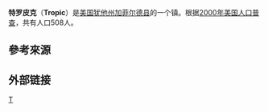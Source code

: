 {{Infobox settlement
|official_name            = 特罗皮克
|settlement_type          = [[鎮|鎮]]
|nickname                 =
|motto                    =

<!-- Images -->
|image_skyline            = GeneralStore TropicUT.jpg
|imagesize                =
|image_caption            = General store in Tropic (©2001 SW Clyde, courtesy of [http://www.byways.org/ byways.org])
|image_flag               =
|image_seal               =

<!-- Maps -->
|image_map                = Garfield County Utah incorporated and unincorporated areas Tropic highlighted.svg
|mapsize                  = 300px
|map_caption              = Location in [[Garfield_County,_Utah|Garfield County]] and state of [[Utah|Utah]].

<!-- Location -->
|subdivision_type         = [[List_of_countries|Country]]
|subdivision_name         = [[United_States|United States]]
|subdivision_type1        = [[US_state|State]]
|subdivision_name1        = [[Utah|Utah]]
|subdivision_type2        = [[List_of_counties_in_Utah|County]]
|subdivision_name2        = [[Garfield_County,_Utah|Garfield]]

<!-- Government -->
|government_footnotes     =
|government_type          =
|leader_title             = Mayor
|leader_name              = Lowell Mecham
|leader_title1            = Clerk
|leader_name1             = Marie Niemann
|established_title        =
|established_date         =

<!-- Area -->
|unit_pref  =  Imperial
|area_footnotes           =
|area_magnitude           =
|area_total_km2           = 21.8
|area_land_km2            = 21.7
|area_water_km2           = 0.1
|area_total_sq_mi         = 8.4
|area_land_sq_mi          = 8.4
|area_water_sq_mi         = 0.0

<!-- Population -->
|population_as_of         = 2012
|population_footnotes     =
|population_total         = 521
|population_density_km2   = 23.4
|population_density_sq_mi = 60.6

<!-- General information -->
|timezone                 = [[Mountain_Time_Zone|Mountain (MST)]]
|utc_offset               = -7
|timezone_DST             = MDT
|utc_offset_DST           = -6
|elevation_footnotes      =
|elevation_m              = 1923
|elevation_ft             = 6309
|coordinates_display      = inline,title
|coordinates_type         = region:US_type:city
|latd = 37 |latm = 37 |lats = 25 |latNS = N
|longd = 112 |longm = 5 |longs = 19 |longEW = W

<!-- Area/postal codes & others -->
|postal_code_type         = [[ZIP_code|ZIP code]]
|postal_code              = 84776
|area_code                = [[Area_code_435|435]]
|blank_name               = [[Federal_Information_Processing_Standard|FIPS code]]
|blank_info               = 49-77560<ref name="GR2">{{cite web|url=http://factfinder2.census.gov|publisher=[[United_States_Census_Bureau|United States Census Bureau]]|accessdate=2008-01-31|title=American FactFinder|archive-date=2013-09-11|archive-url=https://web.archive.org/web/20130911234518/http://factfinder2.census.gov/|dead-url=no}}</ref>
|blank1_name              = [[Geographic_Names_Information_System|GNIS]] feature ID
|blank1_info              = 1446722<ref name="GR3">{{cite web|url=http://geonames.usgs.gov|accessdate=2008-01-31|title=US Board on Geographic Names|publisher=[[United_States_Geological_Survey|United States Geological Survey]]|date=2007-10-25|archive-date=2012-02-26|archive-url=https://www.webcitation.org/65jET5cdV?url=http://geonames.usgs.gov/|dead-url=no}}</ref>
|website                  =
|footnotes                =
}}
'''特罗皮克'''（'''Tropic'''）是[[美国|美国]][[犹他州|犹他州]][[加菲尔德县_(犹他州)|加菲尔德县]]的一个镇。根据[[2000年美国人口普查|2000年美国人口普查]]，共有人口508人。

== 參考來源 ==
{{reflist}}

== 外部链接 ==
{{Mapit-US-cityscale|37.623489|-112.088526}}

{{Utah-stub}}

[[Category:犹他州城市|T]]
